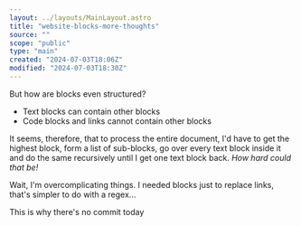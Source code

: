 ```yaml
---
layout: ../layouts/MainLayout.astro
title: "website-blocks-more-thoughts"
source: ""
scope: "public"
type: "main"
created: "2024-07-03T18:06Z"
modified: "2024-07-03T18:30Z"
---
```


But how are blocks even structured?
- Text blocks can contain other blocks
- Code blocks and links cannot contain other blocks

It seems, therefore, that to process the entire document, I'd have to get the highest block, form a list of sub-blocks, go over every text block inside it and do the same recursively until I get one text block back. *How hard could that be!*

Wait, I'm overcomplicating things. I needed blocks just to replace links, that's simpler to do with a regex...

This is why there's no commit today